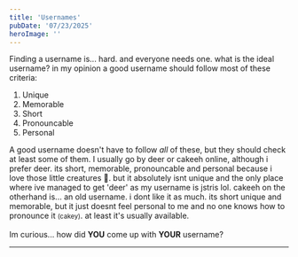 ```yaml
---
title: 'Usernames'
pubDate: '07/23/2025'
heroImage: ''
---
```

Finding a username is... hard. and everyone needs one. what is the ideal username? in my opinion a good username should follow most of these criteria: 

1. Unique
2. Memorable
3. Short
4. Pronouncable
5. Personal

A good username doesn't have to follow *all* of these, but they should check at least some of them. I usually go by deer or cakeeh online, although i prefer deer. its short, memorable, pronouncable and personal because i love those little creatures 🦌. but it absolutely isnt unique and the only place where ive managed to get 'deer' as my username is jstris lol. cakeeh on the otherhand is... an old username. i dont like it as much. its short unique and memorable, but it just doesnt feel personal to me and no one knows how to pronounce it <small>(cakey)</small>. at least it's usually available.  
<br/>
Im curious...
how did **YOU** come up with **YOUR** username?
<hr/>

<div><div id="c_widget"/></div>
<script src="/comment-widget/comment-widget.js" is:inline></script>